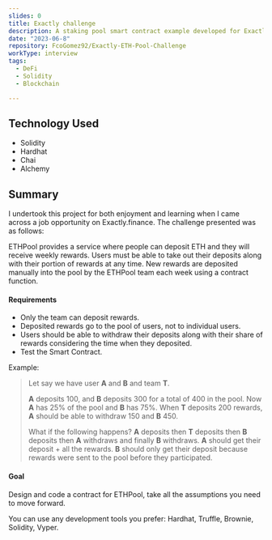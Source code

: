 ```yaml
---
slides: 0
title: Exactly challenge 
description: A staking pool smart contract example developed for Exactly.finance DeFi platform job challenge.
date: "2023-06-8"
repository: FcoGomez92/Exactly-ETH-Pool-Challenge
workType: interview
tags:
  - DeFi
  - Solidity
  - Blockchain

---
```


## Technology Used

- Solidity
- Hardhat
- Chai
- Alchemy

## Summary

I undertook this project for both enjoyment and learning when I came across a job opportunity on Exactly.finance. The challenge presented was as follows:

ETHPool provides a service where people can deposit ETH and they will receive weekly rewards. Users must be able to take out their deposits along with their portion of rewards at any time. New rewards are deposited manually into the pool by the ETHPool team each week using a contract function.

#### Requirements

- Only the team can deposit rewards.
- Deposited rewards go to the pool of users, not to individual users.
- Users should be able to withdraw their deposits along with their share of rewards considering the time when they deposited.
- Test the Smart Contract.

Example:

> Let say we have user **A** and **B** and team **T**.
>
> **A** deposits 100, and **B** deposits 300 for a total of 400 in the pool. Now **A** has 25% of the pool and **B** has 75%. When **T** deposits 200 rewards, **A** should be able to withdraw 150 and **B** 450.
>
> What if the following happens? **A** deposits then **T** deposits then **B** deposits then **A** withdraws and finally **B** withdraws.
> **A** should get their deposit + all the rewards.
> **B** should only get their deposit because rewards were sent to the pool before they participated.

#### Goal

Design and code a contract for ETHPool, take all the assumptions you need to move forward.

You can use any development tools you prefer: Hardhat, Truffle, Brownie, Solidity, Vyper.

